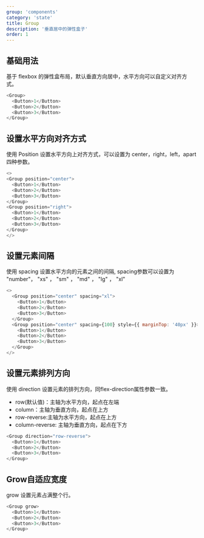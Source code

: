 ```yaml
---
group: 'components'
category: 'state'
title: Group
description: '垂直居中的弹性盒子'
order: 1
---
```


## 基础用法

基于 flexbox 的弹性盒布局，默认垂直方向居中，水平方向可以自定义对齐方式。

```js live=true
<Group>
  <Button>1</Button>
  <Button>2</Button>
  <Button>3</Button>
</Group>
```

## 设置水平方向对齐方式

使用 Position 设置水平方向上对齐方式，可以设置为 center，right，left，apart 四种参数。

```js live=true
<>
<Group position="center">
  <Button>1</Button>
  <Button>2</Button>
  <Button>3</Button>
</Group>
<Group position="right">
  <Button>1</Button>
  <Button>2</Button>
  <Button>3</Button>
</Group>
</>
```

## 设置元素间隔

使用 spacing 设置水平方向的元素之间的间隔, spacing参数可以设置为 "number"， "xs" ， "sm" ， "md" ， "lg" ， "xl"

```js live=true
<>
  <Group position="center" spacing="xl">
    <Button>1</Button>
    <Button>2</Button>
    <Button>3</Button>
  </Group>
  <Group position="center" spacing={100} style={{ marginTop: '40px' }}>
    <Button>1</Button>
    <Button>2</Button>
    <Button>3</Button>
  </Group>
</>
```

## 设置元素排列方向

使用 direction 设置元素的排列方向，同flex-direction属性参数一致。
- row(默认值)：主轴为水平方向，起点在左端
- column：主轴为垂直方向，起点在上方
- row-reverse:主轴为水平方向，起点在上方
- column-reverse: 主轴为垂直方向，起点在下方

```js live=true
<Group direction="row-reverse">
  <Button>1</Button>
  <Button>2</Button>
  <Button>3</Button>
</Group>
```

## Grow自适应宽度

grow 设置元素占满整个行。

```js live=true
<Group grow>
  <Button>1</Button>
  <Button>2</Button>
  <Button>3</Button>
</Group>
```
